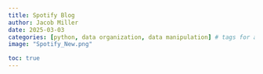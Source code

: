 ```yaml
---
title: Spotify Blog
author: Jacob Miller
date: 2025-03-03
categories: [python, data organization, data manipulation] # tags for a blog post (e.g., python)
image: "Spotify_New.png"

toc: true
---
```


